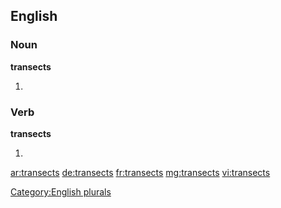 
==English==

===Noun===
'''transects'''

# {{plural of |[[transect]]}}

===Verb===
'''transects'''

# {{third-person singular of|transect}}

[[Category:English plurals]]

[[ar:transects]]
[[de:transects]]
[[fr:transects]]
[[mg:transects]]
[[vi:transects]]